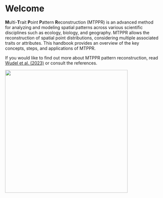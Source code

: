 # Welcome {.unnumbered}

**M**ulti-**T**rait **P**oint **P**attern **R**econstruction (MTPPR) is an advanced method for analyzing and modeling spatial patterns across various scientific disciplines such as ecology, biology, and geography. MTPPR allows the reconstruction of spatial point distributions, considering multiple associated traits or attributes. This handbook provides an overview of the key concepts, steps, and applications of MTPPR.

If you would like to find out more about MTPPR pattern reconstruction, read <a href="https://besjournals.onlinelibrary.wiley.com/doi/10.1111/2041-210X.14206" target="_blank">Wudel et al. (2023)</a> or consult the references.

![](images/cover.png){fig-align="center" width="400"}
